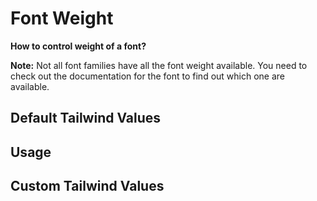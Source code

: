 
<MainContainer>

# Font Weight

**How to control weight of a font?**

**Note:**
Not all font families have all the font weight available. You need to check out the documentation for the font to find out which one are available.

## Default Tailwind Values

<TailwindTable specObj={props.specObj} />

## Usage

<FontSizes />

## Custom Tailwind Values

</MainContainer>
